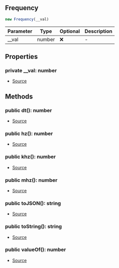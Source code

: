 ## Frequency

```typescript
new Frequency(__val)
```
| Parameter | Type | Optional | Description |
| ----------- | ----------- | ----------- | ----------- |
| __val | number | ❌ | - |

## Properties
### private  __val: number
- [Source](https://github.com/Androz2091/discord-player/blob/b73ce3f/packages/equalizer/src/utils/Frequency.ts#L2)
## Methods
### public  dt(): number
- [Source](https://github.com/Androz2091/discord-player/blob/b73ce3f/packages/equalizer/src/utils/Frequency.ts#L19)
### public  hz(): number
- [Source](https://github.com/Androz2091/discord-player/blob/b73ce3f/packages/equalizer/src/utils/Frequency.ts#L15)
### public  khz(): number
- [Source](https://github.com/Androz2091/discord-player/blob/b73ce3f/packages/equalizer/src/utils/Frequency.ts#L7)
### public  mhz(): number
- [Source](https://github.com/Androz2091/discord-player/blob/b73ce3f/packages/equalizer/src/utils/Frequency.ts#L11)
### public  toJSON(): string
- [Source](https://github.com/Androz2091/discord-player/blob/b73ce3f/packages/equalizer/src/utils/Frequency.ts#L31)
### public  toString(): string
- [Source](https://github.com/Androz2091/discord-player/blob/b73ce3f/packages/equalizer/src/utils/Frequency.ts#L27)
### public  valueOf(): number
- [Source](https://github.com/Androz2091/discord-player/blob/b73ce3f/packages/equalizer/src/utils/Frequency.ts#L23)